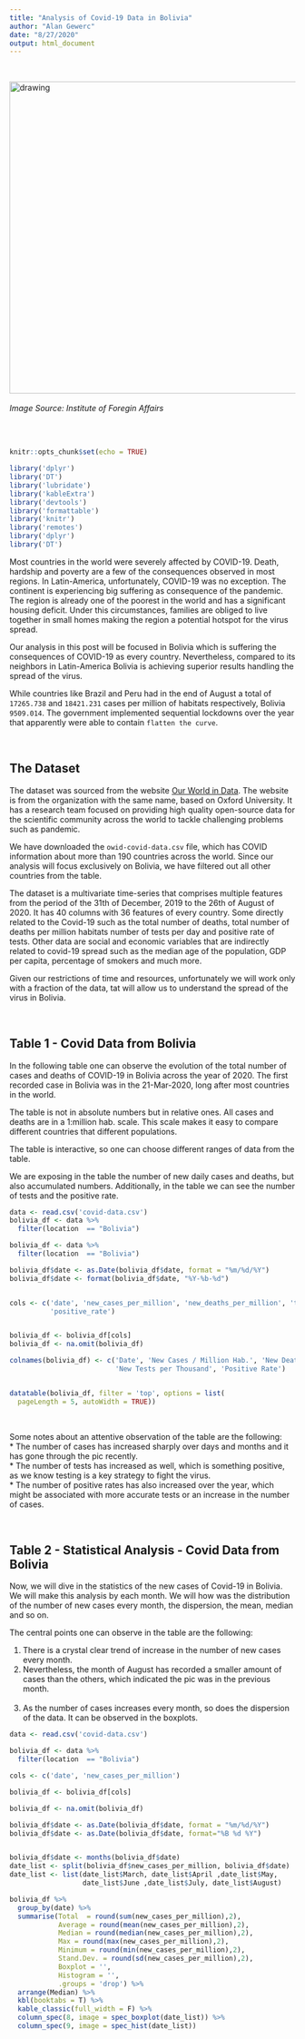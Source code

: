 ---
title: "Analysis of Covid-19 Data in Bolivia"
author: "Alan Gewerc"
date: "8/27/2020"
output: html_document
---

<br>

<img src="image.jpg" alt="drawing" width="550"/><br><br>
*Image Source: Institute of Foregin Affairs*

<br><br>

```{r setup,  echo=FALSE, include=FALSE}
knitr::opts_chunk$set(echo = TRUE)
```

```{r library, echo=FALSE, include=FALSE}
library('dplyr')
library('DT')
library('lubridate')
library('kableExtra')
library('devtools')
library('formattable')
library('knitr')
library('remotes')
library('dplyr')
library('DT')
```


Most countries in the world were severely affected by COVID-19. Death, hardship and poverty are a few of the consequences observed in most regions. In Latin-America, unfortunately, COVID-19 was no exception. The continent is experiencing big suffering as consequence of the pandemic. The region is already one of the poorest in the world and has a significant housing deficit. Under this circumstances, families are obliged to live together in small homes making the region a potential hotspot for the virus spread.  

Our analysis in this post will be focused in Bolivia which is suffering the consequences of COVID-19 as every country. Nevertheless, compared to its neighbors in Latin-America Bolivia is achieving superior results handling the spread of the virus. 

While countries like Brazil and Peru had in the end of August a total of `17265.738` and `18421.231` cases per million of habitats respectively, Bolivia `9509.014`. The government implemented sequential lockdowns over the year that apparently were able to contain `flatten the curve`. 

<br>

## The Dataset

The dataset was sourced from the website [Our World in Data](https://ourworldindata.org/coronavirus/country/bolivia?country=~BOL). The website is from the organization with the same name, based on Oxford University. It has a research team focused on providing high quality open-source data for the scientific community across the world to tackle challenging problems such as pandemic.  

We have downloaded the `owid-covid-data.csv` file, which has COVID information about more than 190 countries across the world. Since our analysis will focus exclusively on Bolivia, we have filtered out all other countries from the table. <br>

The dataset is a multivariate time-series that comprises multiple features from the period of the 31th of December, 2019 to the 26th of August of 2020.
It has 40 columns with 36 features of every country. Some directly related to the Covid-19 such as the total number of deaths, total number of deaths per million habitats number of tests per day and positive rate of tests. Other data are social and economic variables that are indirectly related to covid-19 spread such as the median age of the population, GDP per capita, percentage of smokers and much more. <br>

Given our restrictions of time and resources, unfortunately we will work only with a fraction of the data, tat will allow us to understand the spread of the virus in Bolivia.  

<br>

## Table 1 - Covid Data from Bolivia 

In the following table one can observe the evolution of the total number of cases and deaths of COVID-19 in Bolivia across the year of 2020. The first recorded case in Bolivia was in the 21-Mar-2020, long after most countries in the world. <br>

The table is not in absolute numbers but in relative ones. All cases and deaths are in a 1:million hab. scale. This scale makes it easy to compare different countries that different populations. 

The table is interactive, so one can choose different ranges of data from the table. <br>

We are exposing in the table the number of new daily cases and deaths, but also accumulated numbers. Additionally, in the table we can see the number of tests and the positive rate. 




```{r interactive, , echo=FALSE}
data <- read.csv('covid-data.csv')
bolivia_df <- data %>% 
  filter(location  == "Bolivia")

bolivia_df <- data %>% 
  filter(location  == "Bolivia")

bolivia_df$date <- as.Date(bolivia_df$date, format = "%m/%d/%Y")
bolivia_df$date <- format(bolivia_df$date, "%Y-%b-%d")


cols <- c('date', 'new_cases_per_million', 'new_deaths_per_million', 'total_cases_per_million', 'total_deaths_per_million', 'total_tests_per_thousand',
          'positive_rate')


bolivia_df <- bolivia_df[cols]
bolivia_df <- na.omit(bolivia_df)

colnames(bolivia_df) <- c('Date', 'New Cases / Million Hab.', 'New Deaths / Million Hab.', 'Total Cases / Million Hab.', 'Total Deaths / Million Hab.',
                          'New Tests per Thousand', 'Positive Rate')


datatable(bolivia_df, filter = 'top', options = list(
  pageLength = 5, autoWidth = TRUE))

```

<br>

Some notes about an attentive observation of the table are the following:<br>
* The number of cases has increased sharply over days and months and it has gone through the pic recently. <br>
* The number of tests has increased as well, which is something positive, as we know testing is a key strategy to fight the virus. <br>
* The number of positive rates has also increased over the year, which might be associated with more accurate tests or an increase in the number of cases.



<br>

## Table 2 - Statistical Analysis - Covid Data from Bolivia 

Now, we will dive in the statistics of the new cases of Covid-19 in Bolivia. We will make this analysis by each month. We will how was the distribution of the number of new cases every month, the dispersion, the mean, median and so on.

The central points one can observe in the table are the following:

1. There is a crystal clear trend of increase in the number of new cases every month. <br>
2. Nevertheless, the month of August has recorded a smaller amount of cases than the others, which indicated the pic was in the previous month. <br>    
3. As the number of cases increases every month, so does the dispersion of the data. It can be observed in the boxplots.  


```{r test , results='asis', echo=FALSE}

data <- read.csv('covid-data.csv')

bolivia_df <- data %>% 
  filter(location  == "Bolivia")

cols <- c('date', 'new_cases_per_million')

bolivia_df <- bolivia_df[cols]

bolivia_df <- na.omit(bolivia_df)

bolivia_df$date <- as.Date(bolivia_df$date, format = "%m/%d/%Y")
bolivia_df$date <- as.Date(bolivia_df$date, format="%B %d %Y")


bolivia_df$date <- months(bolivia_df$date)
date_list <- split(bolivia_df$new_cases_per_million, bolivia_df$date)
date_list <- list(date_list$March, date_list$April ,date_list$May,
                  date_list$June ,date_list$July, date_list$August)

bolivia_df %>% 
  group_by(date) %>% 
  summarise(Total  = round(sum(new_cases_per_million),2),
            Average = round(mean(new_cases_per_million),2),
            Median = round(median(new_cases_per_million),2),
            Max = round(max(new_cases_per_million),2),
            Minimum = round(min(new_cases_per_million),2),
            Stand.Dev. = round(sd(new_cases_per_million),2),
            Boxplot = '',
            Histogram = '',
            .groups = 'drop') %>%
  arrange(Median) %>%
  kbl(booktabs = T) %>%
  kable_classic(full_width = F) %>%
  column_spec(8, image = spec_boxplot(date_list)) %>%
  column_spec(9, image = spec_hist(date_list))


```

